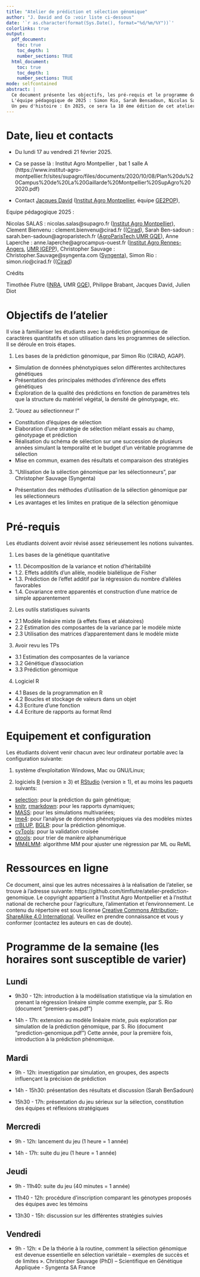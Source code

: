```yaml
---
title: "Atelier de prédiction et sélection génomique"
author: "J. David and Co :voir liste ci-dessous"
date: '`r as.character(format(Sys.Date(), format="%d/%m/%Y"))`'
colorlinks: true
output:
  pdf_document:
    toc: true
    toc_depth: 1
    number_sections: TRUE
  html_document:
    toc: true
    toc_depth: 1
    number_sections: TRUE
mode: selfcontained
abstract: |
  Ce document présente les objectifs, les pré-requis et le programme de l'atelier de prédiction et sélection génomique. Cet atelier est destiné aux étudiants en spécialisation APIMET et SEPMET de l'institut Agro Montpellier, PIST d'AgroParisTech et l'option Amélioration des plantes de l'institut Agro Rennes-Angers.  
  L'équipe pédagogique de 2025 : Simon Rio, Sarah Bensadoun, Nicolas Salas, Clement Bienvenu, Christopher Sauvage, Anne Laperche et Jacques David.  
  Un peu d'histoire : En 2025, ce sera la 10 ème édition de cet atelier construit au départ par Timothée Flûtre, Jacques David, Friedrich Longin et Philippe Brabant, fortement amélioré par Julien Diot pour le jeu sérieux. Cette année encore, nous aurons les étudiants des 3 écoles, AgroParisTech, l'institut Agro de Montpellier et de Rennes. 
---
```



# Date, lieu et contacts

* Du lundi 17 au vendredi 21 février 2025.

* Ca se passe là :  Institut Agro Montpellier , bat 1 salle A
(https://www.institut-agro-montpellier.fr/sites/supagro/files/documents/2020/10/08/Plan%20du%20Campus%20de%20La%20Gaillarde%20Montpellier%20SupAgro%202020.pdf)

* Contact
[Jacques David](mailto:jacques.david@supagro.fr) ([Institut Agro Montpellier](https://www.institut-agro-montpellier.fr/), équipe [GE2POP](http://umr-agap.cirad.fr/equipes-scientifiques/genomique-evolutive-et-gestion-des-populations/contexte)),

Equipe pédagogique 2025 :

Nicolas SALAS : nicolas.salas@supagro.fr ([Institut Agro Montpellier](https://www.institut-agro-montpellier.fr/)),
Clement Bienvenu : clement.bienvenu@cirad.fr (([Cirad](https://cirad.fr/)),
Sarah Ben-sadoun : sarah.ben-sadoun@agroparistech.fr ([AgroParisTech](https://www.agroparistech.fr/),[UMR GQE](http://moulon.inra.fr/)),
Anne Laperche : anne.laperche@agrocampus-ouest.fr ([Institut Agro Rennes-Angers](https://www.institut-agro-rennes-angers.fr/), [UMR IGEPP](https://www6.rennes.inrae.fr/igepp)),
Christopher Sauvage : Christopher.Sauvage@syngenta.com ([Syngenta](https://www.syngenta.fr/)),
Simon Rio : simon.rio@cirad.fr (([Cirad](https://cirad.fr/))

Crédits

Timothée Flutre ([INRA](http://www.inra.fr/), UMR [GQE](http://moulon.inra.fr/)),
Philippe Brabant, Jacques David, Julien Diot


# Objectifs de l'atelier

Il vise à familiariser les étudiants avec la prédiction génomique de caractères quantitatifs et son utilisation dans les programmes de sélection.
Il se déroule en trois étapes. 


1. Les bases de la prédiction génomique, par Simon Rio (CIRAD, AGAP).
+ Simulation de données phénotypiques selon différentes architectures génétiques
+ Présentation des principales méthodes d'inférence des effets génétiques
+ Exploration de la qualité des prédictions en fonction de paramètres tels que la structure du matériel végétal, la densité de génotypage, etc.

2. "Jouez au sélectionneur !"
+ Constitution d'équipes de sélection 
+ Elaboration d'une stratégie de sélection mêlant essais au champ, génotypage et prédiction
+ Réalisation du schéma de sélection sur une succession de plusieurs années simulant la temporalité et le budget d'un véritable programme de sélection
+ Mise en commun, examen des résultats et comparaison des stratégies

3. "Utilisation de la sélection génomique par les sélectionneurs", par Christopher Sauvage (Syngenta) 
+ Présentation des méthodes d'utilisation de la sélection génomique par les sélectionneurs
+ Les avantages et les limites en pratique de la sélection génomique


# Pré-requis

Les étudiants doivent avoir révisé assez sérieusement les notions suivantes.

1. Les bases de la génétique quantitative
+ 1.1. Décomposition de la variance et notion d'héritabilité
+ 1.2. Effets additifs d'un allèle, modèle biallélique de Fisher
+ 1.3. Prédiction de l'effet additif par la régression du nombre d'allèles favorables
+ 1.4. Covariance entre apparentés et construction d'une matrice de simple apparentement

2. Les outils statistiques suivants
+ 2.1 Modèle linéaire mixte (à effets fixes et aléatoires)
+ 2.2 Estimation des composantes de la variance par le modèle mixte
+ 2.3 Utilisation des matrices d'apparentement dans le modèle mixte

3. Avoir revu les TPs
+ 3.1 Estimation des composantes de la variance
+ 3.2 Génétique d'association
+ 3.3 Prédiction génomique

4. Logiciel R
+ 4.1 Bases de la programmation en R
+ 4.2 Boucles et stockage de valeurs dans un objet
+ 4.3 Ecriture d'une fonction
+ 4.4 Ecriture de rapports au format Rmd


# Equipement et configuration

Les étudiants doivent venir chacun avec leur ordinateur portable avec la configuration suivante:

1. système d'exploitation Windows, Mac ou GNU/Linux;

2. logiciels [R](https://www.r-project.org/) (version $\geq$ 3) et [RStudio](https://www.rstudio.com/products/rstudio/) (version $\geq$ 1), et au moins les paquets suivants:
+ [selection](https://cran.r-project.org/package=selectiongain): pour la prédiction du gain génétique;
+ [knitr](https://cran.r-project.org/package=knitr/), [rmarkdown](https://cran.r-project.org/package=rmarkdown/): pour les rapports dynamiques;
+ [MASS](https://cran.r-project.org/package=MASS/): pour les simulations multivariées;
+ [lme4](https://cran.r-project.org/package=lme4/): pour l'analyse de données phénotypiques via des modèles mixtes
+ [rrBLUP](https://cran.r-project.org/package=rrBLUP/), [BGLR](https://cran.r-project.org/package=BGLR/): pour la prédiction génomique.
+ [cvTools](https://cran.r-project.org/package=cvTools): pour la validation croisée
+ [gtools](https://cran.r-project.org/package=gtools): pour trier de manière alphanumérique
+ [MM4LMM](https://cran.r-project.org/package=MM4LMM): algorithme MM pour ajuster une régression par ML ou ReML


# Ressources en ligne

Ce document, ainsi que les autres nécessaires à la réalisation de l'atelier, se trouve à l'adresse suivante: https://github.com/timflutre/atelier-prediction-genomique.
Le copyright appartient à l'Institut Agro Montpellier  et à l'nstitut national de recherche pour l'agriculture, l'alimentation et l'environnement.
Le contenu du répertoire est sous license [Creative Commons Attribution-ShareAlike 4.0 International](http://creativecommons.org/licenses/by-sa/4.0/).
Veuillez en prendre connaissance et vous y conformer (contactez les auteurs en cas de doute).


# Programme de la semaine (les horaires sont susceptible de varier)

## Lundi

* 9h30 - 12h: introduction à la modélisation statistique via la simulation en prenant la régression linéaire simple comme exemple, par S. Rio (document "premiers-pas.pdf")

* 14h - 17h: extension au modèle linéaire mixte, puis exploration par simulation de la prédiction génomique, par S. Rio (document "prediction-genomique.pdf")
Cette année, pour la première fois, introduction à la prédiction phénomique. 

## Mardi
* 9h - 12h: investigation par simulation, en groupes, des aspects influençant la précision de prédiction

* 14h - 15h30: présentation des résultats et discussion (Sarah BenSadoun)

* 15h30 - 17h: présentation du jeu sérieux sur la sélection, constitution des équipes et réflexions stratégiques


## Mercredi
* 9h - 12h: lancement du jeu (1 heure = 1 année)

* 14h - 17h: suite du jeu (1 heure = 1 année)


## Jeudi
* 9h - 11h40: suite du jeu (40 minutes = 1 année)

* 11h40 - 12h: procédure d'inscription comparant les génotypes proposés des équipes avec les témoins

* 13h30 - 15h: discussion sur les différentes stratégies suivies


## Vendredi

* 9h - 12h: « De la théorie à la routine, comment la sélection génomique est devenue essentielle en sélection variétale – exemples de succès et de limites ». Christopher Sauvage (PhD) – Scientifique en Génétique Appliquée - Syngenta SA France

